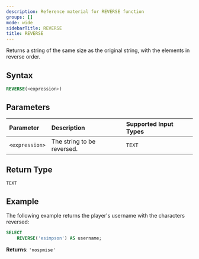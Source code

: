 ```yaml
---
description: Reference material for REVERSE function
groups: []
mode: wide
sidebarTitle: REVERSE
title: REVERSE
---
```



Returns a string of the same size as the original string, with the elements in reverse order.

## Syntax


```sql
REVERSE(<expression>)
```

## Parameters 


| Parameter  | Description                |Supported Input Types |
| :---------- | :--------------------------|:---------------------|
| `<expression>` | The string to be reversed. | `TEXT` | 

## Return Type
`TEXT`

## Example

The following example returns the player's username with the characters reversed: 

```sql
SELECT
	REVERSE('esimpson') AS username; 
```

**Returns**: `'nospmise'`

